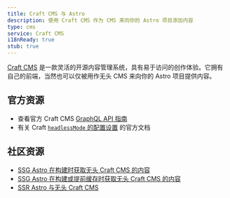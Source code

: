 ```yaml
---
title: Craft CMS 与 Astro
description: 使用 Craft CMS 作为 CMS 来向你的 Astro 项目添加内容
type: cms
service: Craft CMS
i18nReady: true
stub: true
---
```


[Craft CMS](https://craftcms.com/) 是一款灵活的开源内容管理系统，具有易于访问的创作体验。它拥有自己的前端，当然也可以仅被用作无头 CMS 来向你的 Astro 项目提供内容。

## 官方资源

- 查看官方 Craft CMS [GraphQL API 指南](https://craftcms.com/docs/5.x/development/graphql.html)
- 有关 Craft [`headlessMode` 的配置设置](https://craftcms.com/docs/5.x/reference/config/general.html#headlessmode) 的官方文档

## 社区资源

- [SSG Astro 在构建时获取无头 Craft CMS 的内容](https://www.olets.dev/posts/ssg-astro-with-headless-craft-cms-content-fetched-at-build-time/)
- [SSG Astro 在构建或提前缓存时获取无头 Craft CMS 的内容](https://www.olets.dev/posts/ssg-astro-with-headless-craft-cms-content-fetched-at-build-time-or-cached-in-advance/)
- [SSR Astro 与无头 Craft CMS](https://www.olets.dev/posts/ssr-astro-with-headless-craft-cms/)
